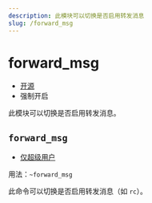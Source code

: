 ```yaml
---
description: 此模块可以切换是否启用转发消息
slug: /forward_msg
---
```


# forward_msg

-   [开源](help/faq#为什么有些模块没有开源)
-   强制开启

此模块可以切换是否启用转发消息。

## `forward_msg`

-   [仅超级用户](permissions)

用法：`~forward_msg`

此命令可以切换是否启用转发消息（如 `rc`）。
